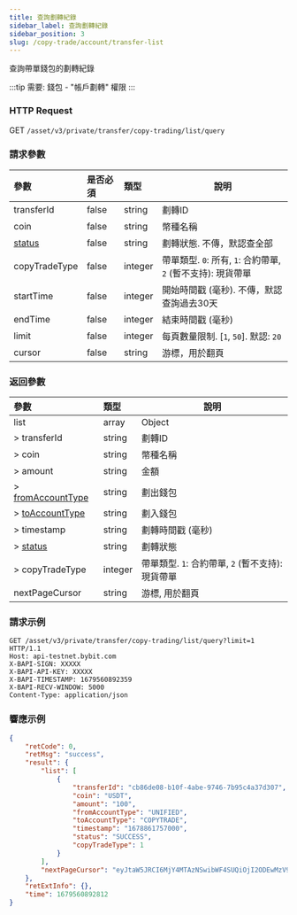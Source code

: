 ```yaml
---
title: 查詢劃轉紀錄
sidebar_label: 查詢劃轉紀錄
sidebar_position: 3
slug: /copy-trade/account/transfer-list
---
```

查詢帶單錢包的劃轉紀錄

:::tip
需要: 錢包 - "帳戶劃轉" 權限
:::

### HTTP Request
GET `/asset/v3/private/transfer/copy-trading/list/query`

### 請求參數
| 參數 | 是否必須	 | 類型 | 說明|
|:----- |:-------|:-----|------ |
|transferId |false |string |劃轉ID |
|coin |false |string |幣種名稱 |
|[status](../enum#transferstatus) |false |string |劃轉狀態. 不傳，默認查全部 |
|copyTradeType |false |integer |帶單類型. `0`: 所有, `1`: 合約帶單, `2` (暫不支持): 現貨帶單|
|startTime|false |integer |開始時間戳 (毫秒). 不傳，默認查詢過去30天 |
|endTime |false |integer |結束時間戳 (毫秒) |
|limit |false |integer |每頁數量限制. [`1`, `50`]. 默認: `20` |
|cursor |false |string |游標，用於翻頁|

### 返回參數
| 參數 | 類型 | 說明|
|:----- |:-----|----- |
|list |array |Object |
|> transferId |string |劃轉ID |
|> coin |string |幣種名稱 |
|> amount |string |金額 |
|> [fromAccountType](../enum#accounttype) |string |劃出錢包 |
|> [toAccountType](../enum#accounttype) |string |劃入錢包 |
|> timestamp |string |劃轉時間戳 (毫秒) |
|> [status](../enum#transferstatus) |string |劃轉狀態 |
|> copyTradeType |integer |帶單類型. `1`: 合約帶單, `2` (暫不支持): 現貨帶單 |
|nextPageCursor |string |游標, 用於翻頁 |

### 請求示例

```http
GET /asset/v3/private/transfer/copy-trading/list/query?limit=1 HTTP/1.1
Host: api-testnet.bybit.com
X-BAPI-SIGN: XXXXX
X-BAPI-API-KEY: XXXXX
X-BAPI-TIMESTAMP: 1679560892359
X-BAPI-RECV-WINDOW: 5000
Content-Type: application/json
```

### 響應示例

```json
{
    "retCode": 0,
    "retMsg": "success",
    "result": {
        "list": [
            {
                "transferId": "cb86de08-b10f-4abe-9746-7b95c4a37d307",
                "coin": "USDT",
                "amount": "100",
                "fromAccountType": "UNIFIED",
                "toAccountType": "COPYTRADE",
                "timestamp": "1678861757000",
                "status": "SUCCESS",
                "copyTradeType": 1
            }
        ],
        "nextPageCursor": "eyJtaW5JRCI6MjY4MTAzNSwibWF4SUQiOjI2ODEwMzV9"
    },
    "retExtInfo": {},
    "time": 1679560892812
}
```